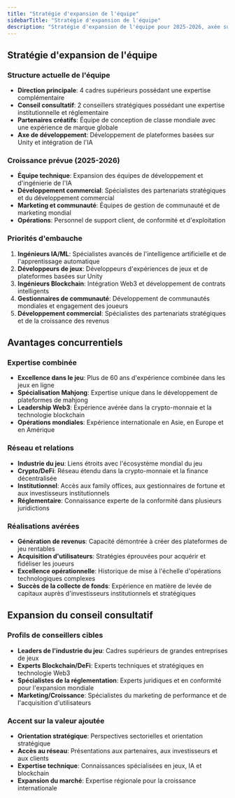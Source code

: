 ```yaml
---
title: "Stratégie d'expansion de l'équipe"
sidebarTitle: "Stratégie d'expansion de l'équipe"
description: "Stratégie d'expansion de l'équipe pour 2025-2026, axée sur le recrutement de talents dans les domaines de l'IA, du développement de jeux, de la blockchain et du marketing."
---
```


## Stratégie d'expansion de l'équipe

### Structure actuelle de l'équipe
- **Direction principale**: 4 cadres supérieurs possédant une expertise complémentaire
- **Conseil consultatif**: 2 conseillers stratégiques possédant une expertise institutionnelle et réglementaire
- **Partenaires créatifs**: Équipe de conception de classe mondiale avec une expérience de marque globale
- **Axe de développement**: Développement de plateformes basées sur Unity et intégration de l'IA

### Croissance prévue (2025-2026)
- **Équipe technique**: Expansion des équipes de développement et d'ingénierie de l'IA
- **Développement commercial**: Spécialistes des partenariats stratégiques et du développement commercial
- **Marketing et communauté**: Équipes de gestion de communauté et de marketing mondial
- **Opérations**: Personnel de support client, de conformité et d'exploitation

### Priorités d'embauche
1. **Ingénieurs IA/ML**: Spécialistes avancés de l'intelligence artificielle et de l'apprentissage automatique
2. **Développeurs de jeux**: Développeurs d'expériences de jeux et de plateformes basées sur Unity
3. **Ingénieurs Blockchain**: Intégration Web3 et développement de contrats intelligents
4. **Gestionnaires de communauté**: Développement de communautés mondiales et engagement des joueurs
5. **Développement commercial**: Spécialistes des partenariats stratégiques et de la croissance des revenus

## Avantages concurrentiels

### Expertise combinée
- **Excellence dans le jeu**: Plus de 60 ans d'expérience combinée dans les jeux en ligne
- **Spécialisation Mahjong**: Expertise unique dans le développement de plateformes de mahjong
- **Leadership Web3**: Expérience avérée dans la crypto-monnaie et la technologie blockchain
- **Opérations mondiales**: Expérience internationale en Asie, en Europe et en Amérique

### Réseau et relations
- **Industrie du jeu**: Liens étroits avec l'écosystème mondial du jeu
- **Crypto/DeFi**: Réseau étendu dans la crypto-monnaie et la finance décentralisée
- **Institutionnel**: Accès aux family offices, aux gestionnaires de fortune et aux investisseurs institutionnels
- **Réglementaire**: Connaissance experte de la conformité dans plusieurs juridictions

### Réalisations avérées
- **Génération de revenus**: Capacité démontrée à créer des plateformes de jeu rentables
- **Acquisition d'utilisateurs**: Stratégies éprouvées pour acquérir et fidéliser les joueurs
- **Excellence opérationnelle**: Historique de mise à l'échelle d'opérations technologiques complexes
- **Succès de la collecte de fonds**: Expérience en matière de levée de capitaux auprès d'investisseurs institutionnels et stratégiques

## Expansion du conseil consultatif

### Profils de conseillers cibles
- **Leaders de l'industrie du jeu**: Cadres supérieurs de grandes entreprises de jeux
- **Experts Blockchain/DeFi**: Experts techniques et stratégiques en technologie Web3
- **Spécialistes de la réglementation**: Experts juridiques et en conformité pour l'expansion mondiale
- **Marketing/Croissance**: Spécialistes du marketing de performance et de l'acquisition d'utilisateurs

### Accent sur la valeur ajoutée
- **Orientation stratégique**: Perspectives sectorielles et orientation stratégique
- **Accès au réseau**: Présentations aux partenaires, aux investisseurs et aux clients
- **Expertise technique**: Connaissances spécialisées en jeux, IA et blockchain
- **Expansion du marché**: Expertise régionale pour la croissance internationale
